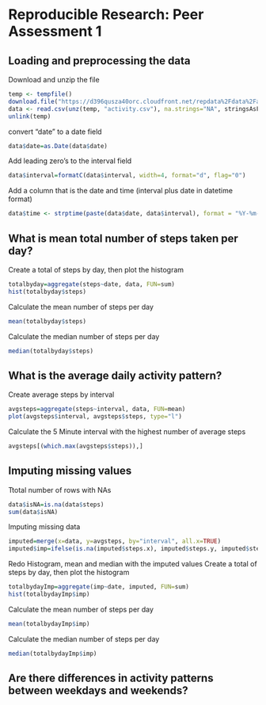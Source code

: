 # Reproducible Research: Peer Assessment 1

## Loading and preprocessing the data

Download and unzip the file
```r
temp <- tempfile()
download.file("https://d396qusza40orc.cloudfront.net/repdata%2Fdata%2Factivity.zip",temp)
data <- read.csv(unz(temp, "activity.csv"), na.strings="NA", stringsAsFactors + )
unlink(temp)
```

convert "date" to a date field
```r
data$date=as.Date(data$date)
```

Add leading zero's to the interval field
```r
data$interval=formatC(data$interval, width=4, format="d", flag="0")
```

Add a column that is the date and time (interval plus date in datetime format)
```r
data$time <- strptime(paste(data$date, data$interval), format = "%Y-%m-%d %H%M")
```

## What is mean total number of steps taken per day?

Create a total of steps by day, then plot the histogram
```r
totalbyday=aggregate(steps~date, data, FUN=sum)
hist(totalbyday$steps)
```

Calculate the mean number of steps per day
```r
mean(totalbyday$steps)
```

Calculate the median number of steps per day
```r
median(totalbyday$steps)

```

## What is the average daily activity pattern?
Create average steps by interval
```r
avgsteps=aggregate(steps~interval, data, FUN=mean)
plot(avgsteps$interval, avgsteps$steps, type="l")
```

Calculate the 5 Minute interval with the highest number of average steps
```r
avgsteps[(which.max(avgsteps$steps)),]
```


## Imputing missing values
Ttotal number of rows with NAs
```r
data$isNA=is.na(data$steps)
sum(data$isNA)
```

Imputing missing data
```r
imputed=merge(x=data, y=avgsteps, by="interval", all.x=TRUE)
imputed$imp=ifelse(is.na(imputed$steps.x), imputed$steps.y, imputed$steps.x)
```

Redo Histogram, mean and median with the imputed values
Create a total of steps by day, then plot the histogram
```r
totalbydayImp=aggregate(imp~date, imputed, FUN=sum)
hist(totalbydayImp$imp)
```

Calculate the mean number of steps per day
```r
mean(totalbydayImp$imp)
```

Calculate the median number of steps per day
```r
median(totalbydayImp$imp)
```


## Are there differences in activity patterns between weekdays and weekends?

